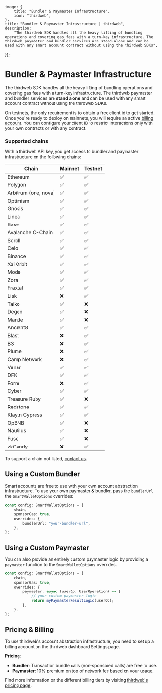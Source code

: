 
	image: {
		title: "Bundler & Paymaster Infrastructure",
		icon: "thirdweb",
	},
	title: "Bundler & Paymaster Infrastructure | thirdweb",
	description:
		"The thirdweb SDK handles all the heavy lifting of bundling operations and covering gas fees with a turn-key infrastructure. The thirdweb paymaster and bundler services are stand-alone and can be used with any smart account contract without using the thirdweb SDKs",
});

# Bundler & Paymaster Infrastructure

The thirdweb SDK handles all the heavy lifting of bundling operations and covering gas fees with a turn-key infrastructure.
The thirdweb paymaster and bundler services are **stand alone** and can be used with any smart account contract without using the thirdweb SDKs.

On testnets, the only requirement is to obtain a free client id to get started.
Once you're ready to deploy on mainnets, you will require an active [billing account](https://thirdweb.com/dashboard/settings).
You can configure your client ID to restrict interactions only with your own contracts or with any contract.

### Supported chains

With a thirdweb API key, you get access to bundler and paymaster infrastructure on the following chains:

| Chain                | Mainnet | Testnet |
| -------------------- | ------- | ------- |
| Ethereum             | ✅      | ✅      |
| Polygon              | ✅      | ✅      |
| Arbitrum (one, nova) | ✅      | ✅      |
| Optimism             | ✅      | ✅      |
| Gnosis               | ✅      | ✅      |
| Linea                | ✅      | ✅      |
| Base                 | ✅      | ✅      |
| Avalanche C-Chain    | ✅      | ✅      |
| Scroll               | ✅      | ✅      |
| Celo                 | ✅      | ✅      |
| Binance              | ✅      | ✅      |
| Xai Orbit            | ✅      | ✅      |
| Mode                 | ✅      | ✅      |
| Zora                 | ✅      | ✅      |
| Fraxtal              | ✅      | ✅      |
| Lisk                 | ❌      | ✅      |
| Taiko                | ✅      | ❌      |
| Degen                | ✅      | ❌      |
| Mantle               | ✅      | ❌      |
| Ancient8             | ✅      | ✅      |
| Blast                | ❌      | ✅      |
| B3                   | ❌      | ✅      |
| Plume                | ❌      | ✅      |
| Camp Network         | ❌      | ✅      |
| Vanar                | ✅      | ✅      |
| DFK                  | ✅      | ✅      |
| Form                 | ❌      | ✅      |
| Cyber                | ✅      | ✅      |
| Treasure Ruby        | ✅      | ❌      |
| Redstone             | ✅      | ✅      |
| Klaytn Cypress       | ✅      | ✅      |
| OpBNB                | ✅      | ❌      |
| Nautilus             | ✅      | ❌      | 
| Fuse                 | ✅      | ❌      |
| zkCandy              | ❌      | ✅      |

To support a chain not listed, [contact us](https://thirdweb.com/contact-us).

## Using a Custom Bundler

Smart accounts are free to use with your own account abstraction infrastructure. To use your own paymaster & bundler,
pass the `bundlerUrl` the `SmartWalletOptions` overrides:

```ts
const config: SmartWalletOptions = {
	chain,
	sponsorGas: true,
	overrides: {
		bundlerUrl: "your-bundler-url",
	},
};
```

## Using a Custom Paymaster

You can also provide an entirely custom paymaster logic by providing a `paymaster` function to the `SmartWalletOptions` overrides.

```ts
const config: SmartWalletOptions = {
	chain,
	sponsorGas: true,
	overrides: {
		paymaster: async (userOp: UserOperation) => {
			// your custom paymaster logic
			return myPaymasterResultLogic(userOp);
		},
	},
};
```

## Pricing & Billing

To use thirdweb's account abstraction infrastructure, you need to set up a billing account on the thirdweb dashboard Settings page.

**Pricing**:

- **Bundler**: Transaction bundle calls (non-sponsored calls) are free to use.
- **Paymaster**: 10% premium on top of network fee based on your usage.

Find more information on the different billing tiers by visiting [thirdweb's pricing page](https://thirdweb.com/pricing).
